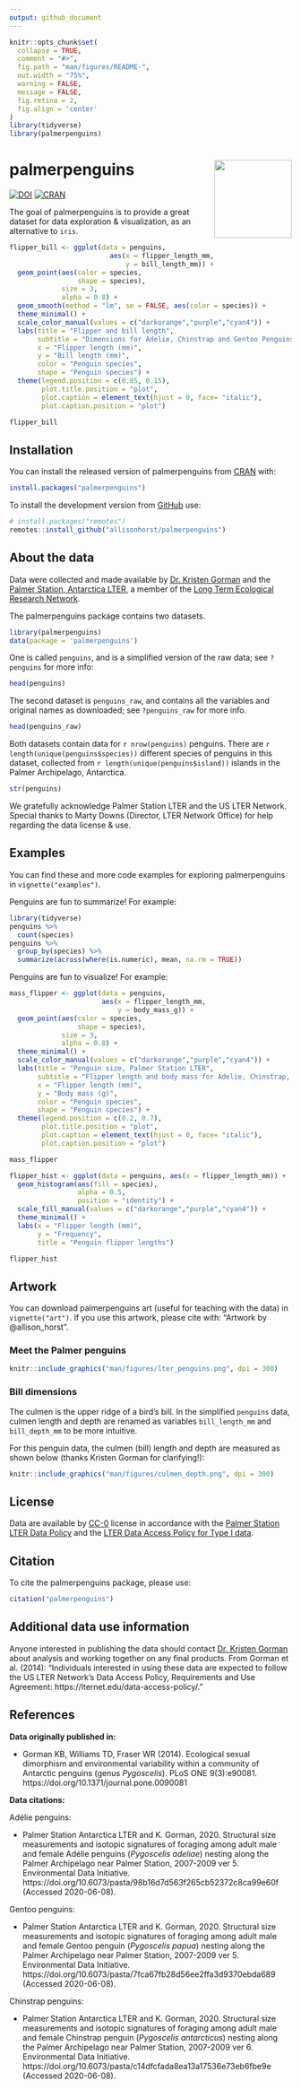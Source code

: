 ```yaml
---
output: github_document
---
```


<!-- README.md is generated from README.Rmd. Please edit that file -->

```r
knitr::opts_chunk$set(
  collapse = TRUE,
  comment = "#>",
  fig.path = "man/figures/README-",
  out.width = "75%",
  warning = FALSE,
  message = FALSE,
  fig.retina = 2,
  fig.align = 'center'
)
library(tidyverse)
library(palmerpenguins)
```

# palmerpenguins <a href='https://allisonhorst.github.io/palmerpenguins/'><img src='man/figures/logo.png' align="right" height="138.5" /></a>

<!-- badges: start -->

[![DOI](https://zenodo.org/badge/DOI/10.5281/zenodo.3960218.svg)](https://doi.org/10.5281/zenodo.3960218)
[![CRAN](https://www.r-pkg.org/badges/version/palmerpenguins)](https://cran.r-project.org/package=palmerpenguins)

<!-- badges: end -->

The goal of palmerpenguins is to provide a great dataset for data exploration & visualization, as an alternative to `iris`. 

```r
flipper_bill <- ggplot(data = penguins,
                         aes(x = flipper_length_mm,
                             y = bill_length_mm)) +
  geom_point(aes(color = species, 
                 shape = species),
             size = 3,
             alpha = 0.8) +
  geom_smooth(method = "lm", se = FALSE, aes(color = species)) +
  theme_minimal() +
  scale_color_manual(values = c("darkorange","purple","cyan4")) +
  labs(title = "Flipper and bill length",
       subtitle = "Dimensions for Adelie, Chinstrap and Gentoo Penguins at Palmer Station LTER",
       x = "Flipper length (mm)",
       y = "Bill length (mm)",
       color = "Penguin species",
       shape = "Penguin species") +
  theme(legend.position = c(0.85, 0.15),
        plot.title.position = "plot",
        plot.caption = element_text(hjust = 0, face= "italic"),
        plot.caption.position = "plot")

flipper_bill
```



## Installation

You can install the released version of palmerpenguins from [CRAN](https://CRAN.R-project.org) with:

``` r
install.packages("palmerpenguins")
```

To install the development version from [GitHub](https://github.com/) use:

``` r
# install.packages("remotes")
remotes::install_github("allisonhorst/palmerpenguins")
```

## About the data

Data were collected and made available by [Dr. Kristen Gorman](https://www.uaf.edu/cfos/people/faculty/detail/kristen-gorman.php) and the [Palmer Station, Antarctica LTER](https://lternet.edu/site/palmer-antarctica-lter/), a member of the [Long Term Ecological Research Network](https://lternet.edu/). 

The palmerpenguins package contains two datasets. 

```r
library(palmerpenguins)
data(package = 'palmerpenguins')
``` 

One is called `penguins`, and is a simplified version of the raw data; see `?penguins` for more info: 

```r
head(penguins)
```


The second dataset is `penguins_raw`, and contains all the variables and original names as downloaded; see `?penguins_raw` for more info.

```r
head(penguins_raw)
```

Both datasets contain data for `r nrow(penguins)` penguins. There are `r length(unique(penguins$species))` different species of penguins in this dataset, collected from `r length(unique(penguins$island))` islands in the Palmer Archipelago, Antarctica. 

```r
str(penguins)
```


We gratefully acknowledge Palmer Station LTER and the US LTER Network. Special thanks to Marty Downs (Director, LTER Network Office) for help regarding the data license & use. 


## Examples

You can find these and more code examples for exploring palmerpenguins in `vignette("examples")`.

Penguins are fun to summarize! For example:

```r
library(tidyverse)
penguins %>% 
  count(species)
penguins %>% 
  group_by(species) %>% 
  summarize(across(where(is.numeric), mean, na.rm = TRUE))
```

Penguins are fun to visualize! For example:

```r
mass_flipper <- ggplot(data = penguins, 
                       aes(x = flipper_length_mm,
                           y = body_mass_g)) +
  geom_point(aes(color = species, 
                 shape = species),
             size = 3,
             alpha = 0.8) +
  theme_minimal() +
  scale_color_manual(values = c("darkorange","purple","cyan4")) +
  labs(title = "Penguin size, Palmer Station LTER",
       subtitle = "Flipper length and body mass for Adelie, Chinstrap, and Gentoo Penguins",
       x = "Flipper length (mm)",
       y = "Body mass (g)",
       color = "Penguin species",
       shape = "Penguin species") +
  theme(legend.position = c(0.2, 0.7),
        plot.title.position = "plot",
        plot.caption = element_text(hjust = 0, face= "italic"),
        plot.caption.position = "plot")

mass_flipper
```

```r
flipper_hist <- ggplot(data = penguins, aes(x = flipper_length_mm)) +
  geom_histogram(aes(fill = species), 
                 alpha = 0.5, 
                 position = "identity") +
  scale_fill_manual(values = c("darkorange","purple","cyan4")) +
  theme_minimal() +
  labs(x = "Flipper length (mm)",
       y = "Frequency",
       title = "Penguin flipper lengths")

flipper_hist
```

## Artwork

You can download palmerpenguins art (useful for teaching with the data) in `vignette("art")`. If you use this artwork, please cite with: "Artwork by @allison_horst".

### Meet the Palmer penguins

```r
knitr::include_graphics("man/figures/lter_penguins.png", dpi = 300)
```

### Bill dimensions

The culmen is the upper ridge of a bird's bill. In the simplified `penguins` data, culmen length and depth are renamed as variables `bill_length_mm` and `bill_depth_mm` to be more intuitive.  

For this penguin data, the culmen (bill) length and depth are measured as shown below (thanks Kristen Gorman for clarifying!):

```r
knitr::include_graphics("man/figures/culmen_depth.png", dpi = 300)
```

## License

Data are available by  [CC-0](https://creativecommons.org/share-your-work/public-domain/cc0/) license in accordance with the [Palmer Station LTER Data Policy](https://pallter.marine.rutgers.edu/data/) and the [LTER Data Access Policy for Type I data](https://lternet.edu/data-access-policy/).

## Citation

To cite the palmerpenguins package, please use:

```r
citation("palmerpenguins")
```


## Additional data use information

Anyone interested in publishing the data should contact [Dr. Kristen Gorman](https://www.uaf.edu/cfos/people/faculty/detail/kristen-gorman.php) about analysis and working together on any final products. From Gorman et al. (2014): "Individuals interested in using these data are expected to follow the US LTER Network’s Data Access Policy, Requirements and Use Agreement: https://lternet.edu/data-access-policy/."

## References

**Data originally published in:** 

+ Gorman KB, Williams TD, Fraser WR (2014). Ecological sexual dimorphism and environmental variability within a community of Antarctic penguins (genus *Pygoscelis*). PLoS ONE 9(3):e90081.  https://doi.org/10.1371/journal.pone.0090081


**Data citations:**

Adélie penguins: 

+ Palmer Station Antarctica LTER and K. Gorman, 2020. Structural size measurements and isotopic signatures of foraging among adult male and female Adélie penguins (*Pygoscelis adeliae*) nesting along the Palmer Archipelago near Palmer Station, 2007-2009 ver 5. Environmental Data Initiative. https://doi.org/10.6073/pasta/98b16d7d563f265cb52372c8ca99e60f (Accessed 2020-06-08).

Gentoo penguins:

+ Palmer Station Antarctica LTER and K. Gorman, 2020. Structural size measurements and isotopic signatures of foraging among adult male and female Gentoo penguin (*Pygoscelis papua*) nesting along the Palmer Archipelago near Palmer Station, 2007-2009 ver 5. Environmental Data Initiative. https://doi.org/10.6073/pasta/7fca67fb28d56ee2ffa3d9370ebda689 (Accessed 2020-06-08).

Chinstrap penguins: 

+ Palmer Station Antarctica LTER and K. Gorman, 2020. Structural size measurements and isotopic signatures of foraging among adult male and female Chinstrap penguin (*Pygoscelis antarcticus*) nesting along the Palmer Archipelago near Palmer Station, 2007-2009 ver 6. Environmental Data Initiative. https://doi.org/10.6073/pasta/c14dfcfada8ea13a17536e73eb6fbe9e (Accessed 2020-06-08).
